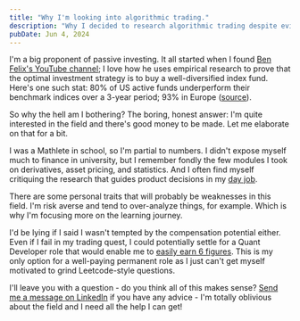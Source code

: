 ```yaml
---
title: "Why I'm looking into algorithmic trading."
description: "Why I decided to research algorithmic trading despite evidence showing how active funds underperform their benchmark indices."
pubDate: Jun 4, 2024
---
```


I'm a big proponent of passive investing. It all started
when I found [Ben Felix's YouTube channel](https://www.youtube.com/@BenFelixCSI);
I love how he uses empirical research to prove that the optimal investment strategy
is to buy a well-diversified index fund. Here's one such stat: 80% of US active funds
underperform their benchmark indices over a 3-year period; 93% in Europe ([source](https://www.spglobal.com/spdji/en/documents/spiva/spiva-infographic.pdf)).

So why the hell am I bothering? The boring, honest answer: I'm quite interested in the field and there's good money to be made. Let me elaborate on that for a bit.

I was a Mathlete in school, so I'm partial to numbers. I didn't expose myself much to finance in university, but
I remember fondly the few modules I took on derivatives, asset pricing, and statistics. And I often find
myself critiquing the research that guides product decisions in my [day job](./mihail-blog-introduction).

There are some personal traits that will probably be weaknesses in this field. I'm risk averse and tend to over-analyze things, for example. Which is why I'm focusing more on the learning journey.

I'd be lying if I said I wasn't tempted by the compensation potential either. Even if I fail in my trading quest, I could potentially settle
for a Quant Developer role that would enable me to [easily earn 6 figures](https://www.morganmckinley.com/uk/salary-guide/data/quant-developer/london). This is my only option for a well-paying permanent role as I just can't get myself motivated to grind Leetcode-style questions.

I'll leave you with a question - do you think all of this makes sense? [Send me a message
on LinkedIn](https://linkedin.com/in/mihailmarian/) if you have any advice - I'm totally oblivious about the field and I need all the help I can get!
